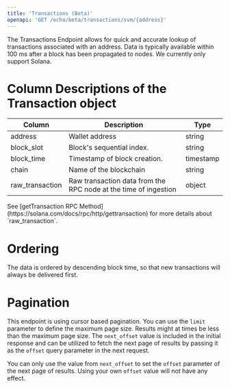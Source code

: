 ```yaml
---
title: 'Transactions (Beta)'
openapi: 'GET /echo/beta/transactions/svm/{address}'
---
```


The Transactions Endpoint allows for quick and accurate lookup of transactions associated with an address.
Data is typically available within 100 ms after a block has been propagated to nodes. We currently only support Solana.

# Column Descriptions of the Transaction object

| Column                          | Description                                                     | Type          |
|---------------------------------|-----------------------------------------------------------------|---------------|
| address                         | Wallet                   address                                | string        |
| block_slot                      | Block's sequential index.                                       | string        |
| block_time                      | Timestamp of block creation.                                    | timestamp     |
| chain                           | Name of the blockchain                                          | string        |
| raw_transaction                 | Raw transaction data from the RPC node at the time of ingestion | object        |

<Note>
  See [getTransaction RPC Method](https://solana.com/docs/rpc/http/gettransaction) for more details about `raw_transaction`.
</Note>

# Ordering

The data is ordered by descending block time, so that new transactions will always be delivered first.


# Pagination

This endpoint is using cursor based pagination. You can use the `limit` parameter to define the maximum page size.
Results might at times be less than the maximum page size.
The `next_offset` value is included in the initial response and can be utilized to fetch the next page of results by passing it as the `offset` query parameter in the next request.

<Warning>You can only use the value from `next_offset` to set the `offset` parameter of the next page of results. Using your own `offset` value will not have any effect.</Warning>
